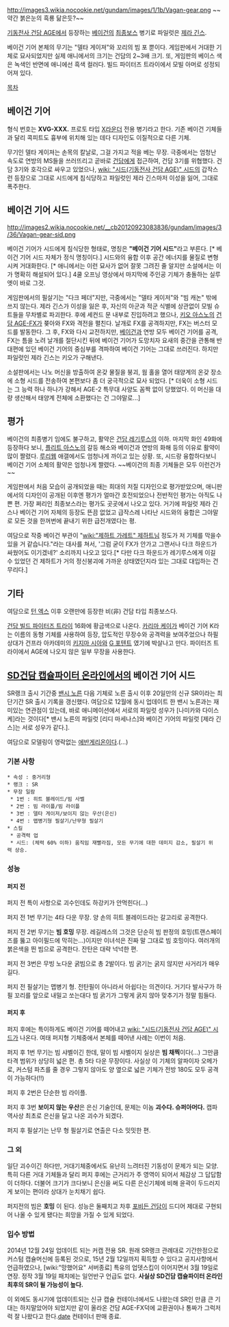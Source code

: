 http://images3.wikia.nocookie.net/gundam/images/1/1b/Vagan-gear.png
~~약간 붉은눈의 흑룡 닮은듯?~~

[[기동전사 건담 AGE]]에서 등장하는 [[베이건]]의 [[최종보스]] 병기로 파일럿은 [[제라 긴스]].

베이건 기어 본체의 무기는 "델타 게이져"와 꼬리의 빔 포 뿐이다. 게임판에서 거대한 기체로 묘사되었지만 실제 애니에서의 크기는 건담의 2~3배 크기. 또, 게임판의 베이스 색은 녹색인 반면에 애니에선 흑색 컬러다. 빌드 파이터즈 트라이에서 모빌 아머로 성정되어져 있다.

[[목차]]

== 베이건 기어 ==
형식 번호는 '''XVG-XXX.''' 프로토 타입 [[X라운더]] 전용 병기라고 한다. 기존 베이건 기체들과 달리 콕피트도 흉부에 위치해 있는 데다 디자인도 이질적으로 다른 기체. 

무기인 델타 게이져는 손목의 칼날로, 그걸 가지고 적을 베는 무장. 극중에서는 엄청난 속도로 연방의 MS들을 쓰러뜨리고 곧바로 [[건담]]에게 접근하여, 건담 3기를 위협했다. 건담 3기와 호각으로 싸우고 있었으나, [[wiki: "시드(기동전사 건담 AGE)" 시드]]의 갑작스런 등장으로 그대로 시드에게 침식당하고 파일럿인 제라 긴스마저 이성을 잃어, 그대로 폭주한다.

== 베이건 기어 시드 ==
http://images2.wikia.nocookie.net/__cb20120923083836/gundam/images/3/36/Vagan-gear-sid.png

베이건 기어가 시드에게 침식당한 형태로, 명칭은 '''"베이건 기어 시드"'''라고 부른다. [* 베이건 기어 시드 자체가 정식 명칭이다.] 시드와의 융합 이후 공간 에너지를 물질로 변형시켜 거대화한다. [* 애니에서는 이런 묘사가 없어 잘못 그려진 줄 알지만 소설에서는 이가 명확히 해설되어 있다.] 4쿨 오프닝 영상에서 마지막에 주인공 기체가 충돌하는 실루엣이 바로 그것.

게임판에서의 필살기는 "다크 페더"지만, 극중에서는 "델타 게이저"와 "빔 캐논" 밖에 쓰지 않는다. 제라 긴스가 이성을 잃은 후, 자신의 아군과 적군 식별에 상관없이 모빌 슈트들을 무차별로 파괴한다. 후에 세컨드 문 내부로 진입하려고 했으나, [[키오 아스노]]의 [[건담 AGE-FX]]가 쭂아와 FX와 격전을 펼친다. 날개로 FX를 공격하지만, FX는 버스터 모드를 발동한다. 그 후, FX와 다시 교전하지만, [[베이건]]과 연방 모두 베이건 기어를 공격, FX는 틈을 노려 날개를 절단시킨 뒤에 베이건 기어가 도망치자 요새의 중간을 관통해 반대편에 있던 베이건 기어의 중심부를 격파하여 베이건 기어는 그대로 쓰러진다. 하지만 파일럿인 제라 긴스는 키오가 구해낸다.

소설판에서는 나노 머신을 방출하여 온갖 물질을 붕괴, 웜 홀을 열어 태양계의 온갖 장소에 소형 시드를 전송하여 본편보다 좀 더 궁극적으로 묘사 되었다. [* 더욱이 소형 시드는 그 능력 하나 하나가 강해서 AGE-2 특무대 사양도 꼼짝 없이 당했었다. 이 머신을 대량 생산해서 태양계 전체에 소환했다는 건 그야말로...]

== 평가 ==
베이건의 최종병기 임에도 불구하고, 활약은 [[건담 레기루스]]의 이하. 마지막 화인 49화에 등장하다 보니, [[플리트 아스노]]의 갈등 해소와 베이건과 연방의 화해 등의 이유로 활약이 많이 짤렸다. [[루리웹]] 애갤에서도 엄청나게 까이고 있는 상황. 또, 시드랑 융합하다보니 베이건 기어 소체의 활약은 엄청나게 짤렸다. ~~베이건의 최종 기체들은 모두 이런건가~~ 

게임판에서 처음 모습이 공개되었을 때는 희대의 저질 디자인으로 평가받았으며, 애니판에서의 디자인이 공개된 이후엔 평가가 얼마간 호전되었으나 전반적인 평가는 아직도 나쁜 편. 가장 쩌리인 최종보스라는 평가도 곳곳에서 나오고 있다. 거기에 파일럿 제라 긴스나 베이건 기어 자체의 등장도 뜬끔 없었고 급작스레 나타난 시드와의 융합은 그야말로 모든 것을 한꺼번에 끝내기 위한 급전개였다는 평.

여담으로 작중 베이건 부관이 "[[wiki:"제하트 가레트" 제하트님]] 정도가 저 기체를 막을수 있을 거 같습니다."라는 대사를 쳐서, '그럼 굳이 FX가 안가고 그랜서나 다크 하운드가 싸웠어도 이기겠네?' 소리까지 나오고 있다.[* 다만 다크 하운드가 레기루스에게 이길 수 있었던 건 제하트가 거의 정신붕괴에 가까운 상태였던지라 있는 그대로 대입하는 건 무리다.]

== 기타 ==
여담으로 [[턴 엑스]] 이후 오랜만에 등장한 비(非) 건담 타입 최종보스다.

[[건담 빌드 파이터즈 트라이]] 16화에 황금색으로 나온다. [[카리마 케이]]가 베이건 기어 K라는 이름의 동형 기체를 사용하여 등장, 압도적인 무장수와 공격력을 보여주었으나 하필 상대가 건프라 아카데미의 [[키지마 시아]]와 [[G 포텐트]] 였기에 박살나고 만다. 파이터즈 트라이에서 AGE에 나오지 않은 일부 무장을 사용한다.

== [[SD건담 캡슐파이터 온라인]]에서의 베이건 기어 시드 ==
SR랭크 출시 기간중 [[밴시 노른]] 다음 기체로 노른 출시 이후 20일만의 신규 SR이라는 최단기간 SR 출시 기록을 갱신했다. 여담으로 12월에 동시 업데이트 한 밴시 노른과는 재미있는 연관점이 있는데, 바로 애니메이션에서 서로의 파일럿 성우가 [나미카와 다이스케]라는 것이다[* 밴시 노른의 파일럿 [리디 마세나스]와 베이건 기어의 파일럿 [제라 긴스]는 서로 성우가 같다.]. 

여담으로 모델링이 영락없는 [[에반게리온]]이다.(...)

=== 기본 사항 ===
 * 속성 : 중거리형
 * 랭크 : SR
 * 무장 일람
  * 1번 : 히트 블레이드/빔 사벨
  * 2번 : 빔 라이플/빔 라이플
  * 3번 : 델타 게이저/보이지 않는 우산(은신)
  * 4번 : 맵병기형 필살기/난무형 필살기
 * 스킬
  * 공격력 업
  * 시드: (체력 60% 이하) 움직임 재빨라짐, 모든 무기에 대한 데미지 감소, 필살기 위력 상승.

=== 성능 ===
==== 퍼지 전 ====
퍼지 전 특이 사항으로 괴수인데도 하강키가 안먹힌다(...)

퍼지 전 1번 무기는 4타 다운 무장. 양 손의 히트 블레이드라는 갈고리로 공격한다.

퍼지 전 2번 무기는 '''빔 호밍''' 무장. 레길레스의 그것은 단순히 빔 판정의 호밍(트랜스페이즈를 뚫고 아이필드에 막히는...)이지만 이녀석은 진짜 말 그대로 빔 호밍이다. 여러개의 붉은색을 띈 빔으로 공격한다. 잔탄은 대략 넉넉한 편.

퍼지 전 3번은 무빙 노다운 굵빔으로 총 2발이다. 빔 굵기는 굵지 않지만 사거리가 매우 길다.

퍼지 전 필살기는 맵병기 형. 전탄필이 아니라서 아쉽다는 의견이다. 거기다 발사구가 하필 꼬리를 앞으로 내밀고 쏘는대다 빔 굵기가 그렇게 굵지 않아 맞추기가 정말 힘들다.

==== 퍼지 후 ====
퍼지 후에는 특이하게도 베이건 기어를 떼어내고 [[wiki: "시드(기동전사 건담 AGE)" 시드]]가 나온다. 여태 퍼지형 기체중에서 본체를 떼어낸 사례는 이번이 처음.

퍼지 후 1번 무기는 빔 샤벨이긴 한데, 말이 빔 샤벨이지 실상은 '''빔 채찍'''이다(...) 그만큼 타격 범위가 상당히 넓은 편. 총 5타 다운 무장이다. 사실상 이 기체의 알파이자 오메가로, 커스텀 파츠를 줄 경우 그렇지 않아도 양 옆으로 넓은 기체가 전방 180도 모두 공격이 가능하다(!!)

퍼지 후 2번은 단순한 빔 라이플.

퍼지 후 3번 '''보이지 않는 우산'''은 은신 기술인데, 문제는 이놈 '''괴수다. 슈퍼아머다.''' 캡파 역사상 최초로 은신을 달고 나온 괴수가 되겠다.

퍼지 후 필살기는 난무 형 필살기로 연출은 다소 밋밋한 편.

=== 그 외 ===
일단 괴수이긴 하다만, 거대기체중에서도 유난히 느려터진 기동성이 문제가 되는 모양. 특히 다른 거대 기체들과 달리 퍼지 후에는 근거리가 주 영역이 되어서 체감상 그 답답함이 더하다. 더불어 크기가 크다보니 은신을 써도 다른 은신기체에 비해 윤곽이 두드러지게 보이는 편이라 상대가 눈치채기 쉽다.  

퍼지전의 빔은 '''호밍''' 이 된다. 성능은 둘째치고 차후 [[포비든 건담]]이 드디어 제대로 구현되어 나올 수 있게 됐다는 희망을 가질 수 있게 되었다.

=== 입수 방법 ===
2014년 12월 24일 업데이트 되는 커캡 전용 SR. 원래 SR랭크 관례대로 기간한정으로 커스텀 캡슐머신에 등록된 것으로, 15년 2월 12일까지 획득할 수 있다고 공지사항에서 언급하였으나, [wiki:"망했어요" 서버종료] 특유의 업뎃스킵이 이어지면서 3월 19일로 연장. 정작 3월 19일 패치에는 일언반구 언급도 없다. '''사실상 SD건담 캡슐파이터 온라인 최후의 SR이 될 가능성이 높다.'''  


이 외에도 동시기에 업데이트되는 신규 캡슐 컨테이너에서도 나왔는데 SR인 만큼 큰 기대는 하지말았어야 되었지만 같이 올라온 건담 AGE-FX덕에 교환권이나 통짜가 그럭저럭 잘 나왔다고 한다.[[date]] 컨테이너 판매 종료.
